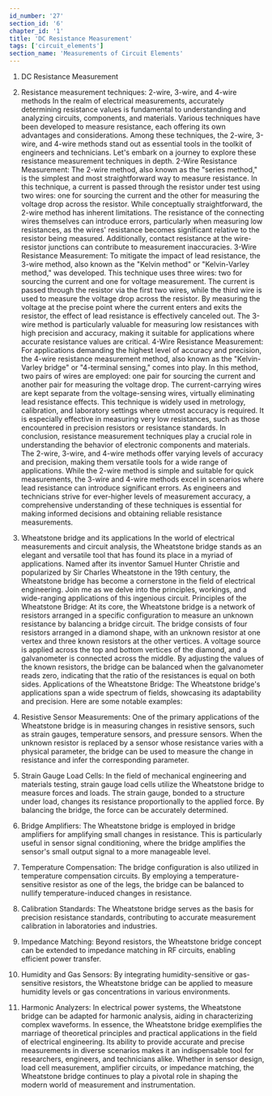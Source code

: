 ```yaml
---
id_number: '27'
section_id: '6'
chapter_id: '1'
title: 'DC Resistance Measurement'
tags: ['circuit_elements']
section_name: 'Measurements of Circuit Elements'
---
```


1.  DC Resistance Measurement
1. Resistance measurement techniques: 2-wire, 3-wire, and 4-wire methods
In the realm of electrical measurements, accurately determining resistance values is fundamental to understanding and analyzing circuits, components, and materials. Various techniques have been developed to measure resistance, each offering its own advantages and considerations. Among these techniques, the 2-wire, 3-wire, and 4-wire methods stand out as essential tools in the toolkit of engineers and technicians. Let's embark on a journey to explore these resistance measurement techniques in depth.
2-Wire Resistance Measurement: The 2-wire method, also known as the "series method," is the simplest and most straightforward way to measure resistance. In this technique, a current is passed through the resistor under test using two wires: one for sourcing the current and the other for measuring the voltage drop across the resistor. While conceptually straightforward, the 2-wire method has inherent limitations. The resistance of the connecting wires themselves can introduce errors, particularly when measuring low resistances, as the wires' resistance becomes significant relative to the resistor being measured. Additionally, contact resistance at the wire-resistor junctions can contribute to measurement inaccuracies.
3-Wire Resistance Measurement: To mitigate the impact of lead resistance, the 3-wire method, also known as the "Kelvin method" or "Kelvin-Varley method," was developed. This technique uses three wires: two for sourcing the current and one for voltage measurement. The current is passed through the resistor via the first two wires, while the third wire is used to measure the voltage drop across the resistor. By measuring the voltage at the precise point where the current enters and exits the resistor, the effect of lead resistance is effectively canceled out. The 3-wire method is particularly valuable for measuring low resistances with high precision and accuracy, making it suitable for applications where accurate resistance values are critical.
4-Wire Resistance Measurement: For applications demanding the highest level of accuracy and precision, the 4-wire resistance measurement method, also known as the "Kelvin-Varley bridge" or "4-terminal sensing," comes into play. In this method, two pairs of wires are employed: one pair for sourcing the current and another pair for measuring the voltage drop. The current-carrying wires are kept separate from the voltage-sensing wires, virtually eliminating lead resistance effects. This technique is widely used in metrology, calibration, and laboratory settings where utmost accuracy is required. It is especially effective in measuring very low resistances, such as those encountered in precision resistors or resistance standards.
In conclusion, resistance measurement techniques play a crucial role in understanding the behavior of electronic components and materials. The 2-wire, 3-wire, and 4-wire methods offer varying levels of accuracy and precision, making them versatile tools for a wide range of applications. While the 2-wire method is simple and suitable for quick measurements, the 3-wire and 4-wire methods excel in scenarios where lead resistance can introduce significant errors. As engineers and technicians strive for ever-higher levels of measurement accuracy, a comprehensive understanding of these techniques is essential for making informed decisions and obtaining reliable resistance measurements.

2. Wheatstone bridge and its applications
In the world of electrical measurements and circuit analysis, the Wheatstone bridge stands as an elegant and versatile tool that has found its place in a myriad of applications. Named after its inventor Samuel Hunter Christie and popularized by Sir Charles Wheatstone in the 19th century, the Wheatstone bridge has become a cornerstone in the field of electrical engineering. Join me as we delve into the principles, workings, and wide-ranging applications of this ingenious circuit.
Principles of the Wheatstone Bridge: At its core, the Wheatstone bridge is a network of resistors arranged in a specific configuration to measure an unknown resistance by balancing a bridge circuit. The bridge consists of four resistors arranged in a diamond shape, with an unknown resistor at one vertex and three known resistors at the other vertices. A voltage source is applied across the top and bottom vertices of the diamond, and a galvanometer is connected across the middle. By adjusting the values of the known resistors, the bridge can be balanced when the galvanometer reads zero, indicating that the ratio of the resistances is equal on both sides.
Applications of the Wheatstone Bridge: The Wheatstone bridge's applications span a wide spectrum of fields, showcasing its adaptability and precision. Here are some notable examples:
1.	Resistive Sensor Measurements: One of the primary applications of the Wheatstone bridge is in measuring changes in resistive sensors, such as strain gauges, temperature sensors, and pressure sensors. When the unknown resistor is replaced by a sensor whose resistance varies with a physical parameter, the bridge can be used to measure the change in resistance and infer the corresponding parameter.
2.	Strain Gauge Load Cells: In the field of mechanical engineering and materials testing, strain gauge load cells utilize the Wheatstone bridge to measure forces and loads. The strain gauge, bonded to a structure under load, changes its resistance proportionally to the applied force. By balancing the bridge, the force can be accurately determined.
3.	Bridge Amplifiers: The Wheatstone bridge is employed in bridge amplifiers for amplifying small changes in resistance. This is particularly useful in sensor signal conditioning, where the bridge amplifies the sensor's small output signal to a more manageable level.
4.	Temperature Compensation: The bridge configuration is also utilized in temperature compensation circuits. By employing a temperature-sensitive resistor as one of the legs, the bridge can be balanced to nullify temperature-induced changes in resistance.
5.	Calibration Standards: The Wheatstone bridge serves as the basis for precision resistance standards, contributing to accurate measurement calibration in laboratories and industries.
6.	Impedance Matching: Beyond resistors, the Wheatstone bridge concept can be extended to impedance matching in RF circuits, enabling efficient power transfer.
7.	Humidity and Gas Sensors: By integrating humidity-sensitive or gas-sensitive resistors, the Wheatstone bridge can be applied to measure humidity levels or gas concentrations in various environments.
8.	Harmonic Analyzers: In electrical power systems, the Wheatstone bridge can be adapted for harmonic analysis, aiding in characterizing complex waveforms.
In essence, the Wheatstone bridge exemplifies the marriage of theoretical principles and practical applications in the field of electrical engineering. Its ability to provide accurate and precise measurements in diverse scenarios makes it an indispensable tool for researchers, engineers, and technicians alike. Whether in sensor design, load cell measurement, amplifier circuits, or impedance matching, the Wheatstone bridge continues to play a pivotal role in shaping the modern world of measurement and instrumentation.



